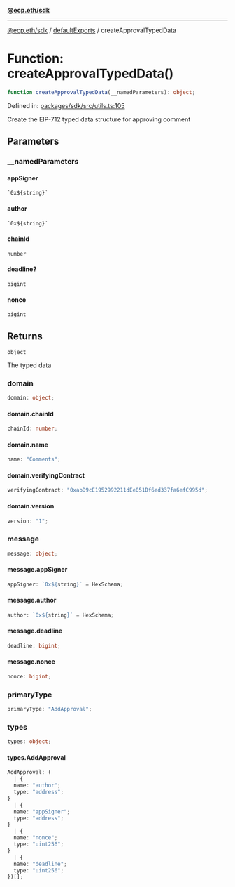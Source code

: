 [**@ecp.eth/sdk**](../../index.mdx)

***

[@ecp.eth/sdk](/sdk-reference/index.mdx) / [defaultExports](/sdk-reference/defaultExports/index.mdx) / createApprovalTypedData

# Function: createApprovalTypedData()

```ts
function createApprovalTypedData(__namedParameters): object;
```

Defined in: [packages/sdk/src/utils.ts:105](https://github.com/ecp-eth/comments-monorepo/blob/main/packages/sdk/src/utils.ts#L105)

Create the EIP-712 typed data structure for approving comment

## Parameters

### \_\_namedParameters

#### appSigner

`` `0x${string}` ``

#### author

`` `0x${string}` ``

#### chainId

`number`

#### deadline?

`bigint`

#### nonce

`bigint`

## Returns

`object`

The typed data

### domain

```ts
domain: object;
```

#### domain.chainId

```ts
chainId: number;
```

#### domain.name

```ts
name: "Comments";
```

#### domain.verifyingContract

```ts
verifyingContract: "0xabD9cE1952992211dEe051Df6ed337fa6efC995d";
```

#### domain.version

```ts
version: "1";
```

### message

```ts
message: object;
```

#### message.appSigner

```ts
appSigner: `0x${string}` = HexSchema;
```

#### message.author

```ts
author: `0x${string}` = HexSchema;
```

#### message.deadline

```ts
deadline: bigint;
```

#### message.nonce

```ts
nonce: bigint;
```

### primaryType

```ts
primaryType: "AddApproval";
```

### types

```ts
types: object;
```

#### types.AddApproval

```ts
AddApproval: (
  | {
  name: "author";
  type: "address";
}
  | {
  name: "appSigner";
  type: "address";
}
  | {
  name: "nonce";
  type: "uint256";
}
  | {
  name: "deadline";
  type: "uint256";
})[];
```
